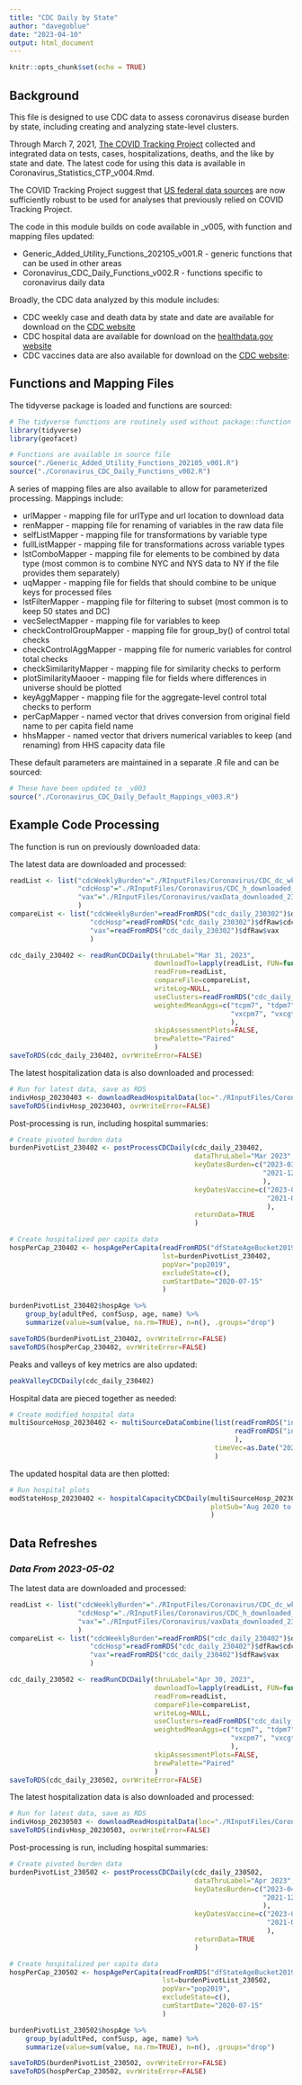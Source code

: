 ```yaml
---
title: "CDC Daily by State"
author: "davegoblue"
date: "2023-04-10"
output: html_document
---
```


```r
knitr::opts_chunk$set(echo = TRUE)
```

## Background
This file is designed to use CDC data to assess coronavirus disease burden by state, including creating and analyzing state-level clusters.

Through March 7, 2021, [The COVID Tracking Project](https://covidtracking.com/) collected and integrated data on tests, cases, hospitalizations, deaths, and the like by state and date.  The latest code for using this data is available in Coronavirus_Statistics_CTP_v004.Rmd.

The COVID Tracking Project suggest that [US federal data sources](https://covidtracking.com/analysis-updates/federal-covid-data-101-how-to-find-data) are now sufficiently robust to be used for analyses that previously relied on COVID Tracking Project.

The code in this module builds on code available in _v005, with function and mapping files updated:  
  
* Generic_Added_Utility_Functions_202105_v001.R - generic functions that can be used in other areas  
* Coronavirus_CDC_Daily_Functions_v002.R - functions specific to coronavirus daily data  
  
Broadly, the CDC data analyzed by this module includes:  
  
* CDC weekly case and death data by state and date are available for download on the [CDC website](https://data.cdc.gov/Case-Surveillance/Weekly-United-States-COVID-19-Cases-and-Deaths-by-/pwn4-m3yp)  
* CDC hospital data are available for download on the [healthdata.gov website](https://beta.healthdata.gov/api/views/g62h-syeh/rows.csv?accessType=DOWNLOAD)  
* CDC vaccines data are also available for download on the [CDC website](https://data.cdc.gov/api/views/unsk-b7fc/rows.csv?accessType=DOWNLOAD):  
  
## Functions and Mapping Files
The tidyverse package is loaded and functions are sourced:  
```r

# The tidyverse functions are routinely used without package::function format
library(tidyverse)
library(geofacet)

# Functions are available in source file
source("./Generic_Added_Utility_Functions_202105_v001.R")
source("./Coronavirus_CDC_Daily_Functions_v002.R")

```

A series of mapping files are also available to allow for parameterized processing.  Mappings include:  
  
* urlMapper - mapping file for urlType and url location to download data  
* renMapper - mapping file for renaming of variables in the raw data file  
* selfListMapper - mapping file for transformations by variable type  
* fullListMapper - mapping file for transformations across variable types  
* lstComboMapper - mapping file for elements to be combined by data type (most common is to combine NYC and NYS data to NY if the file provides them separately)  
* uqMapper - mapping file for fields that should combine to be unique keys for processed files  
* lstFilterMapper - mapping file for filtering to subset (most common is to keep 50 states and DC)  
* vecSelectMapper - mapping file for variables to keep  
* checkControlGroupMapper - mapping file for group_by() of control total checks  
* checkControlAggMapper - mapping file for numeric variables for control total checks  
* checkSimilarityMapper - mapping file for similarity checks to perform  
* plotSimilarityMaooer - mapping file for fields where differences in universe should be plotted
* keyAggMapper - mapping file for the aggregate-level control total checks to perform  
* perCapMapper - named vector that drives conversion from original field name to per capita field name  
* hhsMapper - named vector that drivers numerical variables to keep (and renaming) from HHS capacity data file
  
These default parameters are maintained in a separate .R file and can be sourced:  
```r

# These have been updated to _v003
source("./Coronavirus_CDC_Daily_Default_Mappings_v003.R")

```

## Example Code Processing
The function is run on previously downloaded data:

The latest data are downloaded and processed:  
```r

readList <- list("cdcWeeklyBurden"="./RInputFiles/Coronavirus/CDC_dc_wkly_downloaded_230402.csv", 
                 "cdcHosp"="./RInputFiles/Coronavirus/CDC_h_downloaded_230402.csv", 
                 "vax"="./RInputFiles/Coronavirus/vaxData_downloaded_230402.csv"
                 )
compareList <- list("cdcWeeklyBurden"=readFromRDS("cdc_daily_230302")$dfRaw$cdcWeeklyBurden, 
                    "cdcHosp"=readFromRDS("cdc_daily_230302")$dfRaw$cdcHosp, 
                    "vax"=readFromRDS("cdc_daily_230302")$dfRaw$vax
                    )

cdc_daily_230402 <- readRunCDCDaily(thruLabel="Mar 31, 2023", 
                                    downloadTo=lapply(readList, FUN=function(x) if(file.exists(x)) NA else x), 
                                    readFrom=readList,
                                    compareFile=compareList, 
                                    writeLog=NULL, 
                                    useClusters=readFromRDS("cdc_daily_210528")$useClusters, 
                                    weightedMeanAggs=c("tcpm7", "tdpm7", "cpm7", "dpm7", "hpm7", 
                                                       "vxcpm7", "vxcgte65pct"
                                                       ),
                                    skipAssessmentPlots=FALSE, 
                                    brewPalette="Paired"
                                    )
saveToRDS(cdc_daily_230402, ovrWriteError=FALSE)

```
  
The latest hospitalization data is also downloaded and processed:  
```r

# Run for latest data, save as RDS
indivHosp_20230403 <- downloadReadHospitalData(loc="./RInputFiles/Coronavirus/HHS_Hospital_20230403.csv")
saveToRDS(indivHosp_20230403, ovrWriteError=FALSE)

```
  
Post-processing is run, including hospital summaries:  
```r

# Create pivoted burden data
burdenPivotList_230402 <- postProcessCDCDaily(cdc_daily_230402, 
                                              dataThruLabel="Mar 2023", 
                                              keyDatesBurden=c("2023-03-29", "2022-06-30", 
                                                               "2021-12-31", "2021-06-30"
                                                               ),
                                              keyDatesVaccine=c("2023-03-29", "2021-12-31", 
                                                                "2021-08-31", "2021-03-31"
                                                                ), 
                                              returnData=TRUE
                                              )

# Create hospitalized per capita data
hospPerCap_230402 <- hospAgePerCapita(readFromRDS("dfStateAgeBucket2019"), 
                                      lst=burdenPivotList_230402, 
                                      popVar="pop2019", 
                                      excludeState=c(), 
                                      cumStartDate="2020-07-15"
                                      )

burdenPivotList_230402$hospAge %>%
    group_by(adultPed, confSusp, age, name) %>%
    summarize(value=sum(value, na.rm=TRUE), n=n(), .groups="drop")

saveToRDS(burdenPivotList_230402, ovrWriteError=FALSE)
saveToRDS(hospPerCap_230402, ovrWriteError=FALSE)

```
  
Peaks and valleys of key metrics are also updated:  
```r

peakValleyCDCDaily(cdc_daily_230402)

```
  
Hospital data are pieced together as needed:
```r

# Create modified hospital data
multiSourceHosp_20230402 <- multiSourceDataCombine(list(readFromRDS("indivHosp_20220704"),
                                                        readFromRDS("indivHosp_20230403")
                                                        ),
                                                   timeVec=as.Date("2022-01-01")
                                                   )

```
  
The updated hospital data are then plotted:
```r

# Run hospital plots
modStateHosp_20230402 <- hospitalCapacityCDCDaily(multiSourceHosp_20230402, 
                                                  plotSub="Aug 2020 to Mar 2023\nOld data used pre-2022"
                                                  )

```
  

## Data Refreshes
### _Data From 2023-05-02_
The latest data are downloaded and processed:  
```r

readList <- list("cdcWeeklyBurden"="./RInputFiles/Coronavirus/CDC_dc_wkly_downloaded_230502.csv", 
                 "cdcHosp"="./RInputFiles/Coronavirus/CDC_h_downloaded_230502.csv", 
                 "vax"="./RInputFiles/Coronavirus/vaxData_downloaded_230502.csv"
                 )
compareList <- list("cdcWeeklyBurden"=readFromRDS("cdc_daily_230402")$dfRaw$cdcWeeklyBurden, 
                    "cdcHosp"=readFromRDS("cdc_daily_230402")$dfRaw$cdcHosp, 
                    "vax"=readFromRDS("cdc_daily_230402")$dfRaw$vax
                    )

cdc_daily_230502 <- readRunCDCDaily(thruLabel="Apr 30, 2023", 
                                    downloadTo=lapply(readList, FUN=function(x) if(file.exists(x)) NA else x), 
                                    readFrom=readList,
                                    compareFile=compareList, 
                                    writeLog=NULL, 
                                    useClusters=readFromRDS("cdc_daily_210528")$useClusters, 
                                    weightedMeanAggs=c("tcpm7", "tdpm7", "cpm7", "dpm7", "hpm7", 
                                                       "vxcpm7", "vxcgte65pct"
                                                       ),
                                    skipAssessmentPlots=FALSE, 
                                    brewPalette="Paired"
                                    )
saveToRDS(cdc_daily_230502, ovrWriteError=FALSE)

```
  
The latest hospitalization data is also downloaded and processed:  
```r

# Run for latest data, save as RDS
indivHosp_20230503 <- downloadReadHospitalData(loc="./RInputFiles/Coronavirus/HHS_Hospital_20230503.csv")
saveToRDS(indivHosp_20230503, ovrWriteError=FALSE)

```
  
Post-processing is run, including hospital summaries:  
```r

# Create pivoted burden data
burdenPivotList_230502 <- postProcessCDCDaily(cdc_daily_230502, 
                                              dataThruLabel="Apr 2023", 
                                              keyDatesBurden=c("2023-04-26", "2022-06-30", 
                                                               "2021-12-31", "2021-06-30"
                                                               ),
                                              keyDatesVaccine=c("2023-04-26", "2021-12-31", 
                                                                "2021-08-31", "2021-03-31"
                                                                ), 
                                              returnData=TRUE
                                              )

# Create hospitalized per capita data
hospPerCap_230502 <- hospAgePerCapita(readFromRDS("dfStateAgeBucket2019"), 
                                      lst=burdenPivotList_230502, 
                                      popVar="pop2019", 
                                      excludeState=c(), 
                                      cumStartDate="2020-07-15"
                                      )

burdenPivotList_230502$hospAge %>%
    group_by(adultPed, confSusp, age, name) %>%
    summarize(value=sum(value, na.rm=TRUE), n=n(), .groups="drop")

saveToRDS(burdenPivotList_230502, ovrWriteError=FALSE)
saveToRDS(hospPerCap_230502, ovrWriteError=FALSE)

```
  
